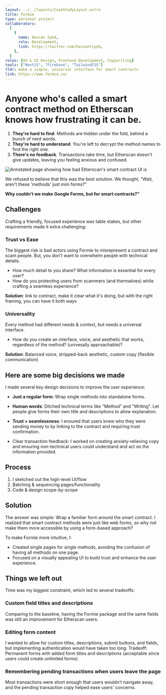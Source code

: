 ```yaml
---
layout: ../../layouts/CaseStudyLayout.astro
title: Formie
type: personal project
collaborators:
  [
    {
      name: Hassan Syed,
      role: Development,
      link: https://twitter.com/hassantsyed,
    },
  ]
roles: [UX & UI Design, Frontend Development, Copywriting]
tools: ["NextJS", "Firebase", "TailwindCSS"]
tldr: make a simple, universal interface for smart contracts
link: https://www.formie.co/
---
```


# Anyone who's called a smart contract method on Etherscan knows how frustrating it can be.

1. **They're hard to find**. Methods are hidden under the fold, behind a bunch of nerd words.
2. **They're hard to understand**. You're left to decrypt the method names to find the right one.
3. **There's no feedback**. Transactions take time, but Etherscan doesn't give updates, leaving you feeling anxious and confused.

![Annotated page showing how bad Etherscan's smart contract UI is](../../../public/studies/formie/annotated-etherscan-page.png "Doesn't it suck??")

We refused to believe that this was the best solution. We thought, "Wait, aren't these 'methods' just mini forms?"

**Why couldn't we make Google Forms, but for smart contracts?"**

## Challenges

Crafting a friendly, focused experience was table stakes, but other requirements made it extra challenging:

### Trust vs Ease

The biggest risk is bad actors using Formie to misrepresent a contract and scam people.
But, you don't want to overwhelm people with technical details.

- How much detail to you share? What information is essential for every user?
- How do you protecting users from scammers (and themselves) while crafting a seamless experience?

**Solution**: link to contract, make it clear what it's doing, but with the right framing, you can have it both ways

### Universality

Every method had different needs & context, but needs a universal interface.

- How do you create an interface, voice, and aesthetic that works, regardless of the method? (univesally approachable)?

**Solution**: Balanced voice, stripped-back aesthetic, custom copy (flexible communication)

## Here are some big decisions we made

I made several key design decisions to improve the user experience:

- **Just a regular form**: Wrap single methods into standalone forms.

- **Human words**: Ditched technical terms like "Method" and "Writing". Let people give forms their own title and descriptions to allow explanation.

- **Trust > seamlessness**: I ensured that users knew who they were sending money to by linking to the contract and requiring trust confirmation.
- Clear transaction feedback: I worked on creating anxiety-relieving copy and ensuring non-technical users could understand and act on the information provided.

## Process

1. I sketched out the high-level UI/flow
2. Batching & sequencing pages/functionality
3. Code & design scope-by-scope

## Solution

The answer was simple: Wrap a familiar form around the smart contract. I realized that smart contract methods were just like web forms, so why not make them more accessible by using a form-based approach?

To make Formie more intuitive, I:

- Created single pages for single methods, avoiding the confusion of having all methods on one page.
- Focused on a visually appealing UI to build trust and enhance the user experience.

## Things we left out

Time was my biggest constraint, which led to several tradeoffs:

### Custom field titles and descriptions

Comparing to the baseline, having the Formie package and the same fields was still an improvement for Etherscan users.

### Editing form content

I wanted to allow for custom titles, descriptions, submit buttons, and fields, but implementing authentication would have taken too long.
Tradeoff: Permanent forms with added form titles and descriptions (acceptable since users could create unlimited forms)

### Remembering pending transactions when users leave the page

Most transactions were short enough that users wouldn't navigate away, and the pending transaction copy helped ease users' concerns.
